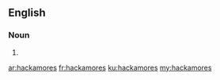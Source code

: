 ==English==

===Noun===
{{head|en|noun plural form}}

# {{plural of|hackamore|lang=en}}

[[ar:hackamores]]
[[fr:hackamores]]
[[ku:hackamores]]
[[my:hackamores]]